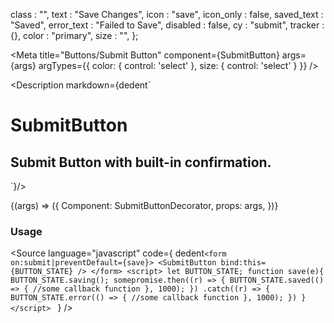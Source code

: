 
  class : "",
  text : "Save Changes",
  icon : "save",
  icon_only : false,
  saved_text : "Saved",
  error_text : "Failed to Save",
  disabled : false,
  cy : "submit",
  tracker : {},
  color : "primary",
  size : "",
};

<Meta
  title="Buttons/Submit Button"
  component={SubmitButton}
  args={args}
  argTypes={{
    color: {
      control: 'select'
    },
    size: {
      control: 'select'
    }
  }}
/>

<Description markdown={dedent`
# SubmitButton
## Submit Button with built-in confirmation.
`}/>

<Canvas>
  <Story
  name="Submit Button"
  args={args}
  >
  {(args) => ({
    Component: SubmitButtonDecorator,
    props: args,
  })}
  </Story>
</Canvas>

<ArgsTable story="Submit Button" />

### Usage
<Source
  language="javascript"
  code={
    dedent`<form on:submit|preventDefault={save}>
      <SubmitButton bind:this={BUTTON_STATE} />
    </form>
    <script>
      let BUTTON_STATE;
      function save(e){
        BUTTON_STATE.saving();
        somepromise.then((r) => {
          BUTTON_STATE.saved(() => {
            //some callback function
          }, 1000);
        })
        .catch((r) => {
          BUTTON_STATE.error(() => {
            //some callback function
          }, 1000);
        })
      }
    </script>
    `
  }
/>
